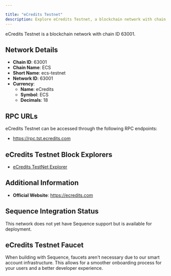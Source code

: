 ```yaml
---

title: "eCredits Testnet"
description: Explore eCredits Testnet, a blockchain network with chain ID 63001. Learn about its native currency, eCredits, and how to interact with the network.
---
```




eCredits Testnet is a blockchain network with chain ID 63001.

## Network Details

- **Chain ID**: 63001
- **Chain Name**: ECS
- **Short Name**: ecs-testnet
- **Network ID**: 63001
- **Currency**: 
  - **Name**: eCredits
  - **Symbol**: ECS
  - **Decimals**: 18

## RPC URLs

eCredits Testnet can be accessed through the following RPC endpoints:

- https://rpc.tst.ecredits.com

## eCredits Testnet Block Explorers

- [eCredits TestNet Explorer](https://explorer.tst.ecredits.com)

## Additional Information

- **Official Website**: https://ecredits.com

## Sequence Integration Status

This network does not yet have Sequence support but is available for deployment.

## eCredits Testnet Faucet

When building with Sequence, faucets aren't necessary due to our smart account infrastructure. This allows for a smoother onboarding process for your users and a better developer experience.
